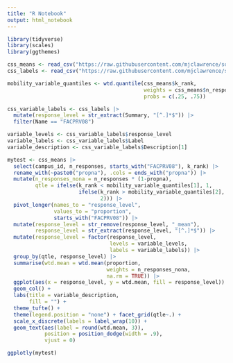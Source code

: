 ```yaml
---
title: "R Notebook"
output: html_notebook
---
```


```r
library(tidyverse)
library(scales)
library(ggthemes)

css_means <- read_csv("https://raw.githubusercontent.com/mjclawrence/soci1230_w22/main/data/css_means_mobility_withno.csv")
css_labels <- read_csv("https://raw.githubusercontent.com/mjclawrence/soci1230_w22/main/data/css_question_summary_labels.csv")
```

```r
mobility_variable_quantiles <- wtd.quantile(css_means$k_rank,
                                            weights = css_means$n_responses,
                                            probs = c(.25, .75))

css_variable_labels <- css_labels |>
  mutate(response_level = str_extract(Summary, "[^.]*$")) |> 
  filter(Name == "FACPRV08")

variable_levels <- css_variable_labels$response_level
variable_labels <- css_variable_labels$Label
variable_description <- css_variable_labels$Description[1]

mytest <- css_means |> 
  select(campus_id, n_responses, starts_with("FACPRV08"), k_rank) |> 
  rename_with(~paste0("propna"), .cols = ends_with("propna")) |>  
  mutate(n_responses_nona = n_responses * (1-propna),
         qtle = ifelse(k_rank < mobility_variable_quantiles[1], 1,
                       ifelse(k_rank > mobility_variable_quantiles[2], 3, 
                              2))) |> 
  pivot_longer(names_to = "response_level",
               values_to = "proportion",
               starts_with("FACPRV08")) |> 
  mutate(response_level = str_remove(response_level, "_mean"),
         response_level = str_extract(response_level, "[^.]*$")) |> 
  mutate(response_level = factor(response_level,
                                 levels = variable_levels,
                                 labels = variable_labels)) |> 
  group_by(qtle, response_level) |> 
  summarise(wtd.mean = wtd.mean(proportion, 
                                weights = n_responses_nona, 
                                na.rm = TRUE)) |> 
  ggplot(aes(x = response_level, y = wtd.mean, fill = response_level)) +
  geom_col() +
  labs(title = variable_description,
       fill = "") +
  theme_tufte() +
  theme(legend.position = "none") + facet_grid(qtle~.) +
  scale_x_discrete(labels = label_wrap(10)) +
  geom_text(aes(label = round(wtd.mean, 3)),
            position = position_dodge(width = .9),
            vjust = 0)

ggplotly(mytest)
```